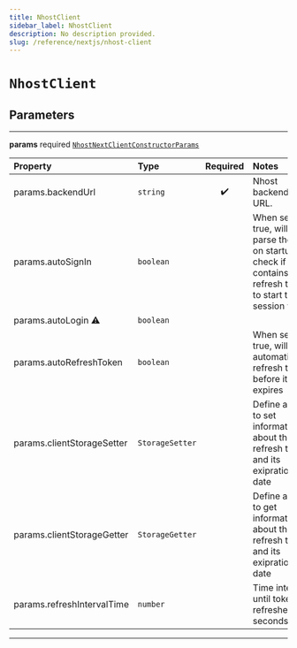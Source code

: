 ```yaml
---
title: NhostClient
sidebar_label: NhostClient
description: No description provided.
slug: /reference/nextjs/nhost-client
---
```


# `NhostClient`

## Parameters

---

**<span className="parameter-name">params</span>** <span className="optional-status">required</span> [`NhostNextClientConstructorParams`](/reference/docgen/nextjs/types/nhost-next-client-constructor-params)

| Property                                                                                                                                                                            | Type            | Required | Notes                                                                                                             |
| :---------------------------------------------------------------------------------------------------------------------------------------------------------------------------------- | :-------------- | :------: | :---------------------------------------------------------------------------------------------------------------- |
| <span className="parameter-name"><span className="light-grey">params.</span>backendUrl</span>                                                                                       | `string`        |    ✔️    | Nhost backend URL.                                                                                                |
| <span className="parameter-name"><span className="light-grey">params.</span>autoSignIn</span>                                                                                       | `boolean`       |          | When set to true, will parse the url on startup to check if it contains a refresh token to start the session with |
| <span className="parameter-name deprecated"><span className="light-grey">params.</span>autoLogin</span> <span className="deprecation-sign" title="use autoSignIn instead">⚠️</span> | `boolean`       |          |                                                                                                                   |
| <span className="parameter-name"><span className="light-grey">params.</span>autoRefreshToken</span>                                                                                 | `boolean`       |          | When set to true, will automatically refresh token before it expires                                              |
| <span className="parameter-name"><span className="light-grey">params.</span>clientStorageSetter</span>                                                                              | `StorageSetter` |          | Define a way to set information about the refresh token and its exipration date                                   |
| <span className="parameter-name"><span className="light-grey">params.</span>clientStorageGetter</span>                                                                              | `StorageGetter` |          | Define a way to get information about the refresh token and its exipration date                                   |
| <span className="parameter-name"><span className="light-grey">params.</span>refreshIntervalTime</span>                                                                              | `number`        |          | Time interval until token refreshes, in seconds                                                                   |

---
